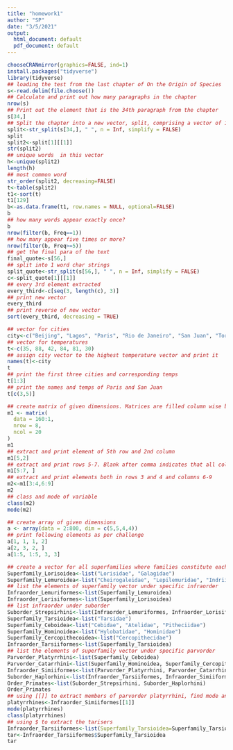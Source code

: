 ---
title: "homework1"
author: "SP"
date: "3/5/2021"
output:
  html_document: default
  pdf_document: default
---

```{r}
chooseCRANmirror(graphics=FALSE, ind=1)
install.packages("tidyverse")
library(tidyverse)
## loading the test from the last chapter of On the Origin of Species
s<-read.delim(file.choose())
## Calculate and print out how many paragraphs in the chapter
nrow(s)
## Print out the element that is the 34th paragraph from the chapter
s[34,]
## Split the chapter into a new vector, split, comprising a vector of 1-word character strings 
split<-str_split(s[34,], " ", n = Inf, simplify = FALSE)
split
split2<-split[1][[1]]
str(split2)
## unique words  in this vector
h<-unique(split2)
length(h)
## most common word
str_order(split2, decreasing=FALSE)
t<-table(split2)
t1<-sort(t)
t1[129]
b<-as.data.frame(t1, row.names = NULL, optional=FALSE)
b
## how many words appear exactly once? 
b
nrow(filter(b, Freq==1))
## how many appear five times or more? 
nrow(filter(b, Freq>=5))
## get the final para of the text
final_quote<-s[56,]
## split into 1 word char strings
split_quote<-str_split(s[56,], " ", n = Inf, simplify = FALSE)
c<-split_quote[1][[1]]
## every 3rd element extracted 
every_third<-c[seq(3, length(c), 3)]
## print new vector
every_third
## print reverse of new vector
sort(every_third, decreasing = TRUE)
```


```{r}
## vector for cities
city<-c("Beijing", "Lagos", "Paris", "Rio de Janeiro", "San Juan", "Toronto")
## vector for temperatures
t<-c(35, 88, 42, 84, 81, 30)
## assign city vector to the highest temperature vector and print it
names(t)<-city
t
## print the first three cities and corresponding temps
t[1:3]
## print the names and temps of Paris and San Juan
t[c(3,5)]
```

```{r}
## create matrix of given dimensions. Matrices are filled column wise by default. 
m1 <- matrix(
  data = 160:1,
  nrow = 8,
  ncol = 20
)
m1
## extract and print element of 5th row and 2nd column
m1[5,2]
## extract and print rows 5-7. Blank after comma indicates that all columns (within this parameter) will be printed
m1[5:7, ]
## extract and print elements both in rows 3 and 4 and columns 6-9
m2<-m1[3:4,6:9]
m2
## class and mode of variable
class(m2)
mode(m2)
```

```{r}
## create array of given dimensions
a <- array(data = 2:800, dim = c(5,5,4,4))
## print following elements as per challenge
a[1, 1, 1, 2]
a[2, 3, 2, ]
a[1:5, 1:5, 3, 3]
```

```{r}
## create a vector for all superfamilies where families constitute each element
Superfamily_Lorisoidea<-list("Lorisidae", "Galagidae")
Superfamily_Lemuroidea<-list("Cheirogaleidae", "Lepilemuridae", "Indriidae", "Lemuridae", "Daubentoniidae")
## list the elements of superfamily vector under specific infraorder 
Infraorder_Lemuriformes<-list(Superfamily_Lemuroidea)
Infraorder_Lorisiformes<-list(Superfamily_Lorisoidea)
## list infraorder under suborder
Suborder_Strepsirhini<-list(Infraorder_Lemuriformes, Infraorder_Lorisiformes)
Superfamily_Tarsioidea<-list("Tarsidae")
Superfamily_Ceboidea<-list("Cebidae", "Atelidae", "Pitheciidae")
Superfamily_Hominoidea<-list("Hylobatidae", "Hominidae")
Superfamily_Cercopithecoidea<-list("Cercopithecidae")
Infraorder_Tarsiiformes<-list(Superfamily_Tarsioidea)
## list the elements of superfamily vector under specific parvorder 
Parvorder_Platyrrhini<-list(Superfamily_Ceboidea)
Parvorder_Catarrhini<-list(Superfamily_Hominoidea, Superfamily_Cercopithecoidea)
Infraorder_Simiiformes<-list(Parvorder_Platyrrhini, Parvorder_Catarrhini)
Suborder_Haplorhini<-list(Infraorder_Tarsiiformes, Infraorder_Simiiformes)
Order_Primates<-list(Suborder_Strepsirhini, Suborder_Haplorhini)
Order_Primates
## using [[]] to extract members of parvorder platyrrhini, find mode and class
platyrrhines<-Infraorder_Simiiformes[[1]]
mode(platyrrhines)
class(platyrrhines)
## using $ to extract the tarisers
Infraorder_Tarsiiformes<-list(Superfamily_Tarsioidea=Superfamily_Tarsioidea)
tar<-Infraorder_Tarsiiformes$Superfamily_Tarsioidea
tar
```



